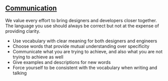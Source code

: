 
<Meta title="Contributing/Communication" />

## [Communication](https://zeroheight.com/2c2e9ba82/p/77af7e-comunication)

We value every effort to bring designers and developers closer together. The language you use should always be correct but not at the expense of providing clarity.

- Use vocabulary with clear meaning for both designers and engineers
- Choose words that provide mutual understanding over specificity
- Communicate what you are trying to achieve, and also what you are not trying to achieve as well
- Give examples and descriptions for new words
- Force yourself to be consistent with the vocabulary when writing and talking
